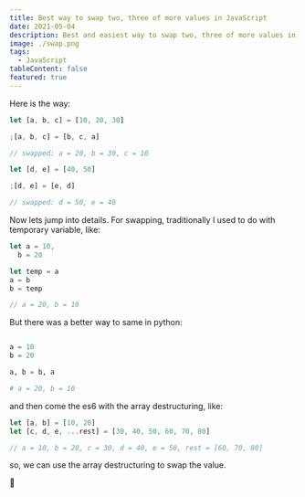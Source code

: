 ```yaml
---
title: Best way to swap two, three of more values in JavaScript
date: 2021-05-04
description: Best and easiest way to swap two, three of more values in JavaScript.
image: ./swap.png
tags:
  - JavaScript
tableContent: false
featured: true
---
```


Here is the way:

```javascript
let [a, b, c] = [10, 20, 30]

;[a, b, c] = [b, c, a]

// swapped: a = 20, b = 30, c = 10

let [d, e] = [40, 50]

;[d, e] = [e, d]

// swapped: d = 50, e = 40
```

Now lets jump into details. For swapping, traditionally I used to do with temporary variable, like:

```javascript
let a = 10,
  b = 20

let temp = a
a = b
b = temp

// a = 20, b = 10
```

But there was a better way to same in python:

```python

a = 10
b = 20

a, b = b, a

# a = 20, b = 10

```

and then come the es6 with the array destructuring, like:

```javascript
let [a, b] = [10, 20]
let [c, d, e, ...rest] = [30, 40, 50, 60, 70, 80]

// a = 10, b = 20, c = 30, d = 40, e = 50, rest = [60, 70, 80]
```

so, we can use the array destructuring to swap the value.

🙏

